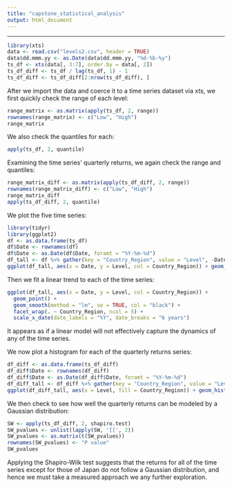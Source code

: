 ---
title: "capstone_statistical_analysis"
output: html_document
---

***

```{r, echo = FALSE, message = FALSE}
library(xts)
data <- read.csv("levels2.csv", header = TRUE)
data$dd.mmm.yy <- as.Date(data$dd.mmm.yy, "%d-%b-%y")
ts_df <- xts(data[, 3:7], order.by = data[, 2])
ts_df_diff <- ts_df / lag(ts_df, 1) - 1
ts_df_diff <- ts_df_diff[2:nrow(ts_df_diff), ]
```

After we import the data and coerce it to a time series dataset via xts, we first quickly check the range of each level:

```{r, echo = FALSE}
range_matrix <- as.matrix(apply(ts_df, 2, range))
rownames(range_matrix) <- c("Low", "High")
range_matrix
```

We also check the quantiles for each:

```{r, echo = FALSE}
apply(ts_df, 2, quantile)
```

Examining the time series' quarterly returns, we again check the range and quantiles:

```{r, echo = FALSE}
range_matrix_diff <- as.matrix(apply(ts_df_diff, 2, range))
rownames(range_matrix_diff) <- c("Low", "High")
range_matrix_diff
apply(ts_df_diff, 2, quantile)
```

We plot the five time series:

```{r, echo = FALSE, message = FALSE}
library(tidyr)
library(ggplot2)
df <- as.data.frame(ts_df)
df$Date <- rownames(df)
df$Date <- as.Date(df$Date, foramt = "%Y-%m-%d")
df_tall <- df %>% gather(key = "Country_Region", value = "Level", -Date)
ggplot(df_tall, aes(x = Date, y = Level, col = Country_Region)) + geom_point() + facet_wrap(. ~ Country_Region, ncol = 5) + scale_x_date(date_labels = "%Y", date_breaks = "6 years")
```

Then we fit a linear trend to each of the time series:

```{r, echo = FALSE}
ggplot(df_tall, aes(x = Date, y = Level, col = Country_Region)) +
  geom_point() +
  geom_smooth(method = "lm", se = TRUE, col = "black") +
  facet_wrap(. ~ Country_Region, ncol = 5) +
  scale_x_date(date_labels = "%Y", date_breaks = "6 years")
```

It appears as if a linear model will not effectively capture the dynamics of any of the time series.

We now plot a histogram for each of the quarterly returns series:

```{r, echo = FALSE, message = FALSE}
df_diff <- as.data.frame(ts_df_diff)
df_diff$Date <- rownames(df_diff)
df_diff$Date <- as.Date(df_diff$Date, foramt = "%Y-%m-%d")
df_diff_tall <- df_diff %>% gather(key = "Country_Region", value = "Level", -Date)
ggplot(df_diff_tall, aes(x = Level, fill = Country_Region)) + geom_histogram() + facet_wrap(. ~ Country_Region, ncol = 5)
```

We then check to see how well the quarterly returns can be modeled by a Gaussian distribution:

```{r, echo = FALSE}
SW <- apply(ts_df_diff, 2, shapiro.test)
SW_pvalues <- unlist(lapply(SW, '[[', 2))
SW_pvalues <- as.matrix(t(SW_pvalues))
rownames(SW_pvalues) <- "P value"
SW_pvalues
```

Applying the Shapiro-Wilk test suggests that the returns for all of the time series except for those of Japan do not follow a Gaussian distribution, and hence we must take a measured approach we any further exploration.
